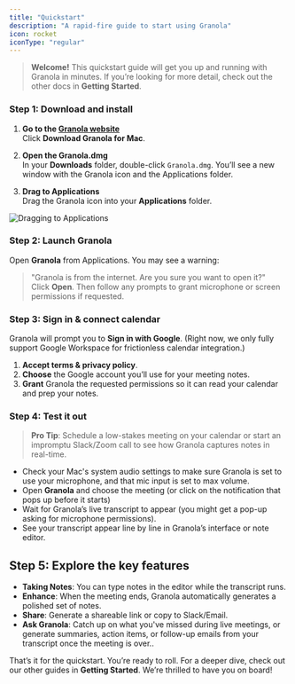 ```yaml
---
title: "Quickstart"
description: "A rapid-fire guide to start using Granola"
icon: rocket
iconType: "regular"
---
```


> **Welcome!** This quickstart guide will get you up and running with Granola in minutes. 
> If you’re looking for more detail, check out the other docs in **Getting Started**.
### Step 1: Download and install

1. **Go to the [Granola website](https://www.granola.ai)**  
   Click **Download Granola for Mac**.

2. **Open the Granola.dmg**  
   In your **Downloads** folder, double-click `Granola.dmg`. You’ll see a new window with the Granola icon and the Applications folder.

3. **Drag to Applications**  
   Drag the Granola icon into your **Applications** folder.

![Dragging to Applications](/images/screenshots/install-granola.png)

### Step 2: Launch Granola

Open **Granola** from Applications. You may see a warning:  
> "Granola is from the internet. Are you sure you want to open it?"  
Click **Open**. Then follow any prompts to grant microphone or screen permissions if requested.

### Step 3: Sign in & connect calendar

Granola will prompt you to **Sign in with Google**. (Right now, we only fully support Google Workspace for frictionless calendar integration.)

1. **Accept terms & privacy policy**.  
2. **Choose** the Google account you’ll use for your meeting notes.  
3. **Grant** Granola the requested permissions so it can read your calendar and prep your notes.

### Step 4: Test it out

> **Pro Tip**: Schedule a low-stakes meeting on your calendar or start an impromptu Slack/Zoom call to see how Granola captures notes in real-time.

- Check your Mac's system audio settings to make sure Granola is set to use your microphone, and that mic input is set to max volume.
- Open **Granola** and choose the meeting (or click on the notification that pops up before it starts)
- Wait for Granola’s live transcript to appear (you might get a pop-up asking for microphone permissions).
- See your transcript appear line by line in Granola’s interface or note editor.

## Step 5: Explore the key features

- **Taking Notes**: You can type notes in the editor while the transcript runs.  
- **Enhance**: When the meeting ends, Granola automatically generates a polished set of notes.  
- **Share**: Generate a shareable link or copy to Slack/Email.  
- **Ask Granola**: Catch up on what you've missed during live meetings, or generate summaries, action items, or follow-up emails from your transcript once the meeting is over..

That’s it for the quickstart. You’re ready to roll. For a deeper dive, check out our other guides in **Getting Started**. We’re thrilled to have you on board!

